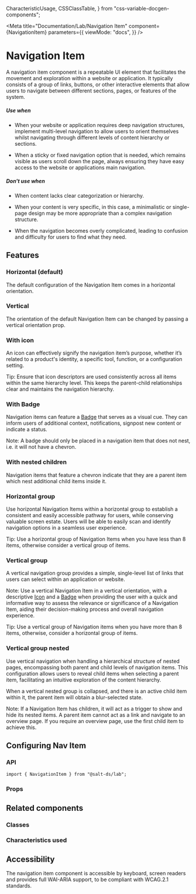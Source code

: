   CharacteristicUsage,
  CSSClassTable,
} from "css-variable-docgen-components";

<Meta
  title="Documentation/Lab/Navigation Item"
  component={NavigationItem}
  parameters={{
    viewMode: "docs",
  }}
/>

# Navigation Item

A navigation item component is a repeatable UI element that facilitates the movement and exploration within a website or application. It typically consists of a group of links, buttons, or other interactive elements that allow users to navigate between different sections, pages, or features of the system.

##### Use when

- When your website or application requires deep navigation structures, implement multi-level navigation to allow users to orient themselves whilst navigating through different levels of content hierarchy or sections.

- When a sticky or fixed navigation option that is needed, which remains visible as users scroll down the page, always ensuring they have easy access to the website or applications main navigation.

##### Don't use when

- When content lacks clear categorization or hierarchy.

- When your content is very specific, in this case, a minimalistic or single-page design may be more appropriate than a complex navigation structure.

- When the navigation becomes overly complicated, leading to confusion and difficulty for users to find what they need.

## Features

### Horizontal (default)

The default configuration of the Navigation Item comes in a horizontal orientation.

<Canvas>
  <Story id="lab-navigation-item--default" />
</Canvas>

### Vertical

The orientation of the default Navigation Item can be changed by passing a vertical orientation prop.

<Canvas>
  <Story id="lab-navigation-item--vertical" />
</Canvas>

### With icon

An icon can effectively signify the navigation item’s purpose, whether it’s related to a product's identity, a specific tool, function, or a configuration setting.

Tip: Ensure that icon descriptors are used consistently across all items within the same hierarchy level. This keeps the parent-child relationships clear and maintains the navigation hierarchy.

<Canvas>
  <Story id="lab-navigation-item--with-icon" />
</Canvas>

### With Badge

Navigation items can feature a [Badge](?path=/docs/documentation-lab-badge--page) that serves as a visual cue. They can inform users of additional context, notifications, signpost new content or indicate a status.

Note: A badge should only be placed in a navigation item that does not nest, i.e. it will not have a chevron.

<Canvas>
  <Story id="lab-navigation-item--with-badge" />
</Canvas>

### With nested children

Navigation items that feature a chevron indicate that they are a parent item which nest additional child items inside it.

<Canvas>
  <Story id="lab-navigation-item--with-nested-children" />
</Canvas>

### Horizontal group

Use horizontal Navigation Items within a horizontal group to establish a consistent and easily accessible pathway for users, while conserving valuable screen estate. Users will be able to easily scan and identify navigation options in a seamless user experience.

Tip: Use a horizontal group of Navigation Items when you have less than 8 items, otherwise consider a vertical group of items.

<Canvas>
  <Story id="lab-navigation-item--horizontal-group" />
</Canvas>

### Vertical group

A vertical navigation group provides a simple, single-level list of links that users can select within an application or website.

Note: Use a vertical Navigation Item in a vertical orientation, with a descriptive [Icon](?path=/docs/documentation-icons-icon--page) and a [Badge](?path=/docs/documentation-lab-badge--page) when providing the user with a quick and informative way to assess the relevance or significance of a Navigation Item, aiding their decision-making process and overall navigation experience.

Tip: Use a vertical group of Navigation items when you have more than 8 items, otherwise, consider a horizontal group of items.

<Canvas>
  <Story id="lab-navigation-item--vertical-group" />
</Canvas>

### Vertical group nested

Use vertical navigation when handling a hierarchical structure of nested pages, encompassing both parent and child levels of navigation items. This configuration allows users to reveal child items when selecting a parent item, facilitating an intuitive exploration of the content hierarchy.

When a vertical nested group is collapsed, and there is an active child item within it, the parent item will obtain a blur-selected state.

Note: If a Navigation Item has children, it will act as a trigger to show and hide its nested items. A parent item cannot act as a link and navigate to an overview page. If you require an overview page, use the first child item to achieve this.

<Canvas>
  <Story id="lab-navigation-item--vertical-nested-group" />
</Canvas>

## Configuring Nav Item

### API

```
import { NavigationItem } from "@salt-ds/lab";
```

### Props

<ArgsTable of={NavigationItem} />

## Related components

### Classes

<CSSClassTable of={NavigationItem} />

### Characteristics used

<CharacteristicUsage of={NavigationItem} />

## Accessibility

The navigation item component is accessible by keyboard, screen readers and provides full WAI-ARIA support, to be compliant with WCAG.2.1 standards.

<HelpAndSupport />
